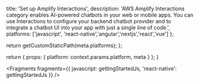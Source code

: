 
  title: 'Set up Amplify Interactions',
  description:
    'AWS Amplify Interactions category enables AI-powered chatbots in your web or mobile apps. You can use Interactions to configure your backend chatbot provider and to integrate a chatbot UI into your app with just a single line of code.',
  platforms: ['javascript', 'react-native','angular','nextjs','react','vue'] 
};

  return getCustomStaticPath(meta.platforms);
};

  return {
    props: {
      platform: context.params.platform,
      meta
    }
  };
}


<Fragments
  fragments={{
    javascript: gettingStartedJs,
    'react-native': gettingStartedJs
  }}
/>
